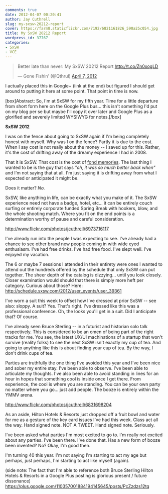 ```yaml
---
comments: true
date: 2012-04-07 00:20:41
author: Jay Cuthrell
slug: my-sxsw-20212-report
cover: https://farm8.staticflickr.com/7192/6821161826_590a25c054.jpg
title: My SxSW 20212 Report
wordpress_id: 37767
categories:
- SxSW
- VCE
---
```


<blockquote class="twitter-tweet" lang="en"><p>Better late than never: My SxSW 20212 Report <a href="http://t.co/Zn0xogLD">http://t.co/Zn0xogLD</a></p>&mdash; Gone Fishin&#39; (@Qthrul) <a href="https://twitter.com/Qthrul/status/188489393240154113">April 7, 2012</a></blockquote>
<script async src="//platform.twitter.com/widgets.js" charset="utf-8"></script>

I actually placed this in Google+ (link at the end) but figured I should get around to putting it here at some point. That point in time is now.

[box]Abstract: So, I'm at SxSW for my fifth year. Time for a little departure from short form here on the Google Plus bus... this isn't something I'd put on my blog per se but maybe I'll copy it over later and Google Plus as a glorified and severely limited WYSIWYG for notes.[/box]


**SxSW 2012**

I was on the fence about going to SxSW again if I'm being completely honest with myself. Why was I on the fence? Partly it is due to the cost. When I say cost is not really about the money -- I saved up for this. Rather, it's the cost of drifting away of the dreamy experience I had in 2008.

That it is SxSW. That cost is the cost of [fond memories](http://fudge.org/tags/sxsw). The last thing I wanted to be is the guy that says _"oh, it was so much better back when"_ and I'm not saying that at all. I'm just saying it is drifting away from what I expected or anticipated it might be.

Does it matter? _No._

SxSW, like anything in life, can be exactly what you make of it. The SxSW experience need not have a badge, hotel, etc... it can be entirely couch surfing or entirely corporate funded Spring Break with hookers, blow, and the whole shooting match. Where you fit on the end points is a determination worthy of pause and careful consideration.

http://www.flickr.com/photos/jcuthrell/6973716117

I've already run into the people I was expecting to see. I've already had a chance to see other brand new people coming in with wide eyed enthusiasm. I've had free drinks. I've had free food. I've slept well. I've enjoyed my vacation.

The 6 or maybe 7 sessions I attended in their entirety were ones I wanted to attend out the hundreds offered by the schedule that only SxSW can put together. The sheer depth of the catalog is dizzying... until you look closely. Closer examination would should that there is simply more heft per category. Curious about those? Here: http://schedule.sxsw.com/2012/user_events/user_39361

I've worn a suit this week to offset how I've dressed at prior SxSW -- see also: sloppy. A suit? Yes. That's right. I've dressed like this was a professional conference. Oh, the looks you'll get in a suit. Did I anticipate that? Of course.

I've already seen Bruce Sterling -- in a futurist and historian solo talk respectively. This is considered to be an omen of being part of the right tracks for me. You see, the latest UX/UI machinations of a startup that won't survive (reality folks) to see the next SxSW isn't exactly my cup of tea. And going to anything like this is about finding your cup of tea. By the way, I don't drink cups of tea.

Parties are truthfully the one thing I've avoided this year and I've been nice and sober my entire stay. I've been able to observe. I've been able to articulate my thoughts. I've also been able to avoid standing in lines for an hour in hopes that something cool is inside once I get there. From experience, the cool is where you are standing. You can be your own party no matter where you go... just add people. The booze is entirely within the YMMV arena.

http://www.flickr.com/photos/jcuthrell/6831698204

As an aside, Hilton Hotels & Resorts just dropped off a fruit bowl and water for me as a gesture of the key card issues I've had this week. Class act all the way. Hand signed note. NOT A TWEET. Hand signed note. Seriously.

I've been asked what parties I'm most excited to go to. I'm really not excited about any parties. I've been there. I've done that. Has a new form of booze been invented? No? Okay, I'm good then.

I'm turning 40 this year. I'm not saying I'm starting to act my age but perhaps, just perhaps, I'm starting to act like myself (again).

(side note: The fact that I'm able to reference both Bruce Sterling Hilton Hotels & Resorts in a Google Plus posting is glorious present / future dissonance) https://plus.google.com/110357001884194145645/posts/PcZzdzs12tq
